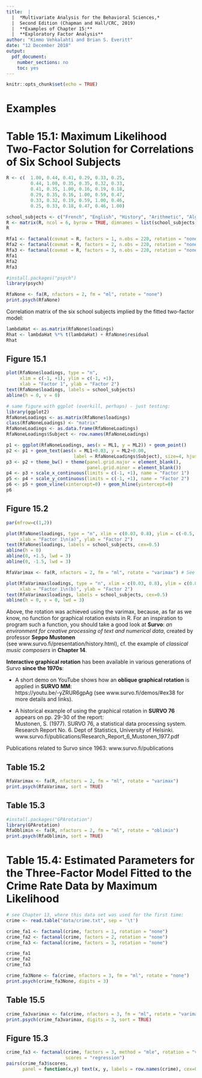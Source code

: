 ```yaml
---
title:  |  
  |  *Multivariate Analysis for the Behavioral Sciences,*
  |  Second Edition (Chapman and Hall/CRC, 2019)
  |  **Examples of Chapter 15:**
  |  **Exploratory Factor Analysis**
author: "Kimmo Vehkalahti and Brian S. Everitt"
date: "12 December 2018"
output: 
  pdf_document:
    number_sections: no
    toc: yes
---
```


```r
knitr::opts_chunk$set(echo = TRUE)
```
\pagebreak

# Examples

# Table 15.1: Maximum Likelihood Two-Factor Solution for Correlations of Six School Subjects

```r
R <- c(  1.00, 0.44, 0.41, 0.29, 0.33, 0.25,
         0.44, 1.00, 0.35, 0.35, 0.32, 0.33,
         0.41, 0.35, 1.00, 0.16, 0.19, 0.18,
         0.29, 0.35, 0.16, 1.00, 0.59, 0.47,
         0.33, 0.32, 0.19, 0.59, 1.00, 0.46,
         0.25, 0.33, 0.18, 0.47, 0.46, 1.00)

school_subjects <- c("French", "English", "History", "Arithmetic", "Algebra", "Geometry")
R <- matrix(R, ncol = 6, byrow = TRUE, dimnames = list(school_subjects, school_subjects))
R

Rfa1 <- factanal(covmat = R, factors = 1, n.obs = 220, rotation = "none")
Rfa2 <- factanal(covmat = R, factors = 2, n.obs = 220, rotation = "none")
Rfa3 <- factanal(covmat = R, factors = 3, n.obs = 220, rotation = "none")
Rfa1
Rfa2
Rfa3
```
\pagebreak

```r
#install.packages("psych")
library(psych)

RfaNone <- fa(R, nfactors = 2, fm = "ml", rotate = "none")
print.psych(RfaNone)
```

Correlation matrix of the six school subjects implied by the fitted two-factor model:

```r
lambdaHat <- as.matrix(RfaNone$loadings)
Rhat <- lambdaHat %*% t(lambdaHat) + RfaNone$residual
Rhat
```
\pagebreak

## Figure 15.1

```r
plot(RfaNone$loadings, type = "n", 
     xlim = c(-1, +1), ylim = c(-1, +1), 
     xlab = "Factor 1", ylab = "Factor 2")
text(RfaNone$loadings, labels = school_subjects)
abline(h = 0, v = 0)
```
\pagebreak
```r
# same figure with ggplot (overkill, perhaps) - just testing:
library(ggplot2)
RfaNoneLoadings <- as.matrix(RfaNone$loadings)
class(RfaNoneLoadings) <- "matrix"
RfaNoneLoadings <- as.data.frame(RfaNoneLoadings)
RfaNoneLoadings$Subject <- row.names(RfaNoneLoadings)

p1 <- ggplot(RfaNoneLoadings, aes(x = ML1, y = ML2)) + geom_point()
p2 <- p1 + geom_text(aes(x = ML1+0.03, y = ML2+0.00, 
                         label = RfaNoneLoadings$Subject), size=4, hjust=0)
p3 <- p2 + theme_bw() + theme(panel.grid.major = element_blank(), 
                              panel.grid.minor = element_blank())
p4 <- p3 + scale_x_continuous(limits = c(-1, +1), name = "Factor 1")
p5 <- p4 + scale_y_continuous(limits = c(-1, +1), name = "Factor 2")
p6 <- p5 + geom_vline(xintercept=0) + geom_hline(yintercept=0)
p6
```
\pagebreak

## Figure 15.2

```r
par(mfrow=c(1,2))

plot(RfaNone$loadings, type = "n", xlim = c(0.03, 0.8), ylim = c(-0.5, +0.5), 
     xlab = "Factor 1\n(a)", ylab = "Factor 2")
text(RfaNone$loadings, labels = school_subjects, cex=0.5)
abline(h = 0)
abline(0, +1.5, lwd = 3)
abline(0, -1.5, lwd = 3)

RfaVarimax <- fa(R, nfactors = 2, fm = "ml", rotate = "varimax") # See the note below!

plot(RfaVarimax$loadings, type = "n", xlim = c(0.03, 0.8), ylim = c(0.03, 0.8),
     xlab = "Factor 1\n(b)", ylab = "Factor 2")
text(RfaVarimax$loadings, labels = school_subjects, cex=0.5)
abline(h = 0, v = 0, lwd = 3)
```

Above, the rotation was achieved using the varimax, because, as far as we know, no function for graphical rotation exists in R. For an inspiration to program such a function, you should take a good look at **Survo**: *an environment for creative processing of text and numerical data*, created by professor **Seppo Mustonen**  
(see www.survo.fi/presentation/history.html), cf. the example of *classical music composers* in **Chapter 14**.

**Interactive graphical rotation** has been available in various generations of Survo **since the 1970s**:

* A short demo on YouTube shows how an **oblique graphical rotation** is applied in **SURVO MM**:  
https://youtu.be/-yZRUR6gpAg (see www.survo.fi/demos/#ex38 for more details and links).

* A historical example of using the graphical rotation in **SURVO 76** appears on pp. 29-30 of the report:  
Mustonen, S. (1977). SURVO 76, a statistical data processing system. Research Report No. 6. Dept of Statistics, University of Helsinki. www.survo.fi/publications/Research_Report_6_Mustonen_1977.pdf

Publications related to Survo since 1963: www.survo.fi/publications

\pagebreak

## Table 15.2

```r
RfaVarimax <- fa(R, nfactors = 2, fm = "ml", rotate = "varimax")
print.psych(RfaVarimax, sort = TRUE)
```
\pagebreak

## Table 15.3

```r
#install.packages("GPArotation")
library(GPArotation)
RfaOblimin <- fa(R, nfactors = 2, fm = "ml", rotate = "oblimin")
print.psych(RfaOblimin, sort = TRUE)
```
\pagebreak

# Table 15.4: Estimated Parameters for the Three-Factor Model Fitted to the Crime Rate Data by Maximum Likelihood

```r
# see Chapter 13, where this data set was used for the first time:
crime <- read.table("data/crime.txt", sep = '\t')

crime_fa1 <- factanal(crime, factors = 1, rotation = "none")
crime_fa2 <- factanal(crime, factors = 2, rotation = "none")
crime_fa3 <- factanal(crime, factors = 3, rotation = "none")

crime_fa1
crime_fa2
crime_fa3
```
\pagebreak

```r
crime_fa3None <- fa(crime, nfactors = 3, fm = "ml", rotate = "none")
print.psych(crime_fa3None, digits = 3)
```
\pagebreak

## Table 15.5

```r
crime_fa3varimax <- fa(crime, nfactors = 3, fm = "ml", rotate = "varimax")
print.psych(crime_fa3varimax, digits = 3, sort = TRUE)
```
\pagebreak

## Figure 15.3

```r
crime_fa3 <- factanal(crime, factors = 3, method = "mle", rotation = "varimax", 
                      scores = "regression")
pairs(crime_fa3$scores, 
      panel = function(x,y) text(x, y, labels = row.names(crime), cex=0.8))
```